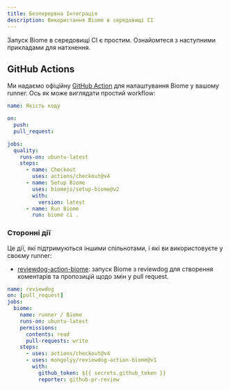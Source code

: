```yaml
---
title: Безперервна Інтеграція
description: Використання Biome в середовищі CI
---
```


Запуск Biome в середовищі CI є простим. Ознайомтеся з наступними прикладами для натхнення.

## GitHub Actions

Ми надаємо офіційну [GitHub Action](https://github.com/marketplace/actions/setup-biome) для налаштування Biome у вашому runner.
Ось як може виглядати простий workflow:

```yaml title="pull_request.yml"
name: Якість коду

on:
  push:
  pull_request:

jobs:
  quality:
    runs-on: ubuntu-latest
    steps:
      - name: Checkout
        uses: actions/checkout@v4
      - name: Setup Biome
        uses: biomejs/setup-biome@v2
        with:
          version: latest
      - name: Run Biome
        run: biome ci .
```

### Сторонні дії

Це дії, які підтримуються іншими спільнотами, і які ви використовуєте у своєму runner:

- [reviewdog-action-biome](https://github.com/marketplace/actions/run-biome-with-reviewdog): запуск Biome з reviewdog для створення коментарів та пропозицій щодо змін у pull request.

```yaml title="pull_request.yml"
name: reviewdog
on: [pull_request]
jobs:
  biome:
    name: runner / Biome
    runs-on: ubuntu-latest
    permissions:
      contents: read
      pull-requests: write
    steps:
      - uses: actions/checkout@v4
      - uses: mongolyy/reviewdog-action-biome@v1
        with:
          github_token: ${{ secrets.github_token }}
          reporter: github-pr-review
```

